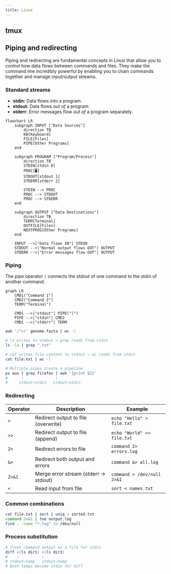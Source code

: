 ```yaml
---
title: Linux
---
```


## tmux

## Piping and redirecting

Piping and redirecting are fundamental concepts in Linux that allow you to control how data flows between commands and files. They make the command line incredibly powerful by enabling you to chain commands together and manage input/output streams.

### Standard streams

- **stdin:** Data flows *into* a program.
- **stdout:** Data flows *out of* a program.
- **stderr:** Error messages flow *out of* a program separately.

```mermaid
flowchart LR
    subgraph INPUT ["Data Sources"]
        direction TB
        KB[Keyboard]
        FILE[Files]
        PIPE[Other Programs]
    end
    
    subgraph PROGRAM ["Program/Process"]
        direction TB
        STDIN[stdin 0] 
        PROC[🖥️]
        STDOUT[stdout 1]
        STDERR[stderr 2]
        
        STDIN --> PROC
        PROC --> STDOUT
        PROC --> STDERR
    end
    
    subgraph OUTPUT ["Data Destinations"]
        direction TB
        TERM[Terminal]
        OUTFILE[Files]
        NEXTPROG[Other Programs]
    end
    
    INPUT -->|"Data flows IN"| STDIN
    STDOUT -->|"Normal output flows OUT"| OUTPUT
    STDERR -->|"Error messages flow OUT"| OUTPUT
```


### Piping

The pipe operator `|` connects the stdout of one command to the stdin of another command.

```mermaid
graph LR
    CMD1("Command 1")
    CMD2("Command 2")
    TERM("Terminal")
    
    CMD1 -->|"stdout"| PIPE("|")
    PIPE -->|"stdin"| CMD2
    CMD1 -->|"stderr"| TERM
```

```sh "|" title="Counting entries in a FASTA file"
awk '/^>/' genome.fasta | wc -l
```

```sh "|"
# ls writes to stdout → grep reads from stdin
ls -la | grep ".txt"

# cat writes file content to stdout → wc reads from stdin
cat file.txt | wc -l

# Multiple pipes create a pipeline
ps aux | grep firefox | awk '{print $2}'
#      ↑              ↑
#     stdout→stdin   stdout→stdin
```

### Redirecting

| Operator | Description | Example |
|----------|-------------|---------|
| `>` | Redirect output to file (overwrite) | `echo "Hello" > file.txt` |
| `>>` | Redirect output to file (append) | `echo "World" >> file.txt` |
| `2>` | Redirect errors to file | `command 2> errors.log` |
| `&>` | Redirect both output and errors | `command &> all.log` |
| `2>&1` | Merge error stream (stderr → stdout) | `command > /dev/null 2>&1` |
| `<` | Read input from file | `sort < names.txt` |

### Common combinations

```sh "|" ">" "2>" "2>&1"
cat file.txt | sort | uniq > sorted.txt
command 2>&1 | tee output.log
find . -name "*.log" 2> /dev/null
```

### Process substitution

```sh /\<\x28[^\x29]*\x29/
# Treat command output as a file for stdin
diff <(ls dir1) <(ls dir2)
#    ↑          ↑
# stdout→temp   stdout→temp
# Both temps become stdin for diff
```
